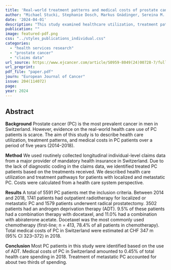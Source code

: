 ```yaml
---
title: 'Real-world treatment patterns and medical costs of prostate cancer patients in Switzerland - A claims data analysis'
author: "Michael Stucki, Stephanie Dosch, Markus Gnädinger, Sereina M. Graber, Carola A. Huber, Golda Lenzin, Räto T. Strebel, Daniel R. Zwahlen, Aurelius Omlin, Simon Wieser"
date: '2024-04-01'
description: "This study examined healthcare utilization, treatment patterns, and medical costs for prostate cancer (PC) patients in Switzerland from 2014 to 2018 using insurance claims data. It found that androgen deprivation therapy (ADT) was the most common treatment, with 9.5% of patients receiving combination therapy with docetaxel, the most frequently used chemotherapy. Total medical costs for PC in 2018 were CHF 347 million, with treatment for metastatic PC accounting for about two-thirds of the total expenditure."
publication: ""
image: featured-pdf.png
css: "../styles_publications_individual.css"
categories:
  - "health services research"
  - "prostate cancer"
  - "claims data"
url_source: https://www.ejcancer.com/article/S0959-8049(24)00728-7/fulltext
url_preprint:
pdf_file: "paper.pdf"
journ: "European Journal of Cancer"
issue: 204(114072)
page: 
year: 2024
---
```


## Abstract

**Background** Prostate cancer (PC) is the most prevalent cancer in men in Switzerland. However, evidence on the real-world health care use of PC patients is scarce. The aim of this study is to describe health care utilization, treatment patterns, and medical costs in PC patients over a period of five years (2014–2018).

**Method** We used routinely collected longitudinal individual-level claims data from a major provider of mandatory health insurance in Switzerland. Due to the lack of diagnostic coding in the claims data, we identified treated PC patients based on the treatments received. We described health care utilization and treatment pathways for patients with localized and metastatic PC. Costs were calculated from a health care system perspective.

**Results** A total of 5591 PC patients met the inclusion criteria. Between 2014 and 2018, 1741 patients had outpatient radiotherapy for localized or metastatic PC and 1579 patients underwent radical prostatectomy. 3502 patients had an androgen deprivation therapy (ADT). 9.5% of these patients had a combination therapy with docetaxel, and 11.0% had a combination with abiraterone acetate. Docetaxel was the most commonly used chemotherapy (first-line; n = 413, 78.4% of all patients in chemotherapy). Total medical costs of PC in Switzerland were estimated at CHF 347 m (95% CI 323–372) in 2018.

**Conclusion** Most PC patients in this study were identified based on the use of ADT. Medical costs of PC in Switzerland amounted to 0.45% of total health care spending in 2018. Treatment of metastatic PC accounted for about two thirds of spending.
